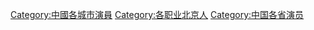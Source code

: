 [[Category:中國各城市演員|Category:中國各城市演員]]
[[Category:各职业北京人|Category:各职业北京人]]
[[Category:中国各省演员|Category:中国各省演员]]